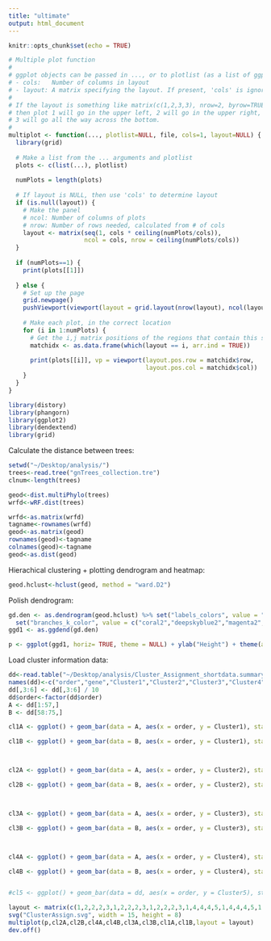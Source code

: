 ```yaml
---
title: "ultimate"
output: html_document
---
```


```r
knitr::opts_chunk$set(echo = TRUE)
```

```r
# Multiple plot function
#
# ggplot objects can be passed in ..., or to plotlist (as a list of ggplot objects)
# - cols:   Number of columns in layout
# - layout: A matrix specifying the layout. If present, 'cols' is ignored.
#
# If the layout is something like matrix(c(1,2,3,3), nrow=2, byrow=TRUE),
# then plot 1 will go in the upper left, 2 will go in the upper right, and
# 3 will go all the way across the bottom.
#
multiplot <- function(..., plotlist=NULL, file, cols=1, layout=NULL) {
  library(grid)
  
  # Make a list from the ... arguments and plotlist
  plots <- c(list(...), plotlist)
  
  numPlots = length(plots)
  
  # If layout is NULL, then use 'cols' to determine layout
  if (is.null(layout)) {
    # Make the panel
    # ncol: Number of columns of plots
    # nrow: Number of rows needed, calculated from # of cols
    layout <- matrix(seq(1, cols * ceiling(numPlots/cols)),
                     ncol = cols, nrow = ceiling(numPlots/cols))
  }
  
  if (numPlots==1) {
    print(plots[[1]])
    
  } else {
    # Set up the page
    grid.newpage()
    pushViewport(viewport(layout = grid.layout(nrow(layout), ncol(layout))))
    
    # Make each plot, in the correct location
    for (i in 1:numPlots) {
      # Get the i,j matrix positions of the regions that contain this subplot
      matchidx <- as.data.frame(which(layout == i, arr.ind = TRUE))
      
      print(plots[[i]], vp = viewport(layout.pos.row = matchidx$row,
                                      layout.pos.col = matchidx$col))
    }
  }
}
```

```r
library(distory)
library(phangorn)
library(ggplot2)
library(dendextend)
library(grid)
```

Calculate the distance between trees:
```r
setwd("~/Desktop/analysis/")
trees<-read.tree("gnTrees_collection.tre")
clnum<-length(trees)

geod<-dist.multiPhylo(trees)
wrfd<-wRF.dist(trees)

wrfd<-as.matrix(wrfd)
tagname<-rownames(wrfd)
geod<-as.matrix(geod)
rownames(geod)<-tagname
colnames(geod)<-tagname
geod<-as.dist(geod)
```

Hierachical clustering + plotting dendrogram and heatmap:
```r
geod.hclust<-hclust(geod, method = "ward.D2")
```

Polish dendrogram:
```r
gd.den <- as.dendrogram(geod.hclust) %>% set("labels_colors", value = "black") %>% set("labels_cex", 0.4) %>% 
  set("branches_k_color", value = c("coral2","deepskyblue2","magenta2", "aquamarine4"), k=4)
ggd1 <- as.ggdend(gd.den)

p <- ggplot(ggd1, horiz= TRUE, theme = NULL) + ylab("Height") + theme(axis.line.y = element_blank(), axis.ticks.y = element_blank(), axis.title.y = element_blank(), axis.text.y  = element_blank(), axis.line.x = element_blank(), panel.grid.major.x = element_line(colour = "gray90"), panel.grid.minor.x = element_blank(), panel.background = element_rect(fill = "white"), plot.margin = unit(c(1.3,0,0.3,0),"cm"), panel.grid.major.y = element_blank(), panel.grid.minor.y = element_blank())
```

Load cluster information data:
```r
dd<-read.table("~/Desktop/analysis/Cluster_Assignment_shortdata.summary")
names(dd)<-c("order","gene","Cluster1","Cluster2","Cluster3","Cluster4")
dd[,3:6] <- dd[,3:6] / 10
dd$order<-factor(dd$order)
A <- dd[1:57,]
B <- dd[58:75,]
```

```r
cl1A <- ggplot() + geom_bar(data = A, aes(x = order, y = Cluster1), stat = "identity", fill = "coral2", width = 0.9) + theme(axis.title.x = element_text(vjust = 2.5, hjust = 0.5),  axis.text.x = element_text(size = 7, vjust = 0.5, hjust = 1, angle = 90), axis.title.y = element_blank(), plot.margin = unit(c(0,0.1,0,0.6),"cm"), panel.grid.minor.y = element_blank(), panel.background = element_rect(color = "black")) + scale_y_continuous(limits = c(0,100)) + scale_x_discrete(position = "bottom", labels = A$gene) + labs(x="genes of high-supported(BS>=70%) trees")

cl1B <- ggplot() + geom_bar(data = B, aes(x = order, y = Cluster1), stat = "identity", fill = "coral2", width = 0.9) + theme(axis.title.x = element_text(vjust = 0, hjust = 0),  axis.text.x = element_text(size = 7, vjust = 0.5, hjust = 1, angle = 90), axis.title.y = element_blank(), plot.margin = unit(c(0,0.6,0.32,0.1),"cm"), panel.grid.minor.y = element_blank(), panel.background = element_rect(color = "black")) + scale_y_continuous(position = "right", limits = c(0,100)) + scale_x_discrete(position = "bottom", labels = B$gene) + labs(x="genes of low-supported(BS<70%) trees")



cl2A <- ggplot() + geom_bar(data = A, aes(x = order, y = Cluster2), stat = "identity", fill = "aquamarine4", width = 0.9) + theme(axis.title.x = element_blank(), axis.text.x.top = element_text(size = 7, vjust = 0.5, hjust = 0, angle = 90),axis.title.y = element_blank(), plot.margin = unit(c(0.5,0.1,0.1,0.6),"cm"), panel.grid.minor.y = element_blank(), panel.background = element_rect(color = "black")) + scale_x_discrete(position = "top", labels = A$gene) + scale_y_continuous(limits = c(0,100))

cl2B <- ggplot() + geom_bar(data = B, aes(x = order, y = Cluster2), stat = "identity", fill = "aquamarine4", width = 0.9) + theme(axis.title.x = element_blank(), axis.text.x.top = element_text(size = 7, vjust = 0.5, hjust = 0, angle = 90),axis.title.y = element_blank(), plot.margin = unit(c(0.8,0.6,0.1,0.1),"cm"), panel.grid.minor.y = element_blank(), panel.background = element_rect(color = "black")) + scale_x_discrete(position = "top", labels = B$gene) + scale_y_continuous(position = "right",  limits = c(0,100))



cl3A <- ggplot() + geom_bar(data = A, aes(x = order, y = Cluster3), stat = "identity", fill = "deepskyblue2", width = 0.9) + theme(axis.title.x = element_blank(), axis.text.x = element_blank(), axis.ticks.x = element_blank(), axis.title.y = element_text(vjust = -1.5, hjust = 2), plot.margin = unit(c(0,0.1,0,0),"cm"), panel.grid.minor.y = element_blank(), panel.background = element_rect(color = "black")) + scale_y_continuous(limits = c(0,100)) + labs(y="percentage(%)")

cl3B <- ggplot() + geom_bar(data = B, aes(x = order, y = Cluster3), stat = "identity", fill = "deepskyblue2", width = 0.9) + theme(axis.title.x = element_blank(), axis.text.x = element_blank(), axis.ticks.x = element_blank(), axis.title.y = element_text(vjust = -1.5, hjust = -1), plot.margin = unit(c(0,0.2,0,0.1),"cm"), panel.grid.minor.y = element_blank(), panel.background = element_rect(color = "black")) + scale_y_continuous(position = "right", limits = c(0,100)) + labs(y="percentage(%)")



cl4A <- ggplot() + geom_bar(data = A, aes(x = order, y = Cluster4), stat = "identity", fill = "magenta2", width = 0.9) + theme(axis.title.x = element_blank(), axis.text.x = element_blank(), axis.ticks.x = element_blank(), axis.title.y = element_blank(), plot.margin = unit(c(0,0.1,0,0.6),"cm"), panel.grid.minor.y = element_blank(), panel.background = element_rect(color = "black")) + scale_y_continuous(limits = c(0,100))

cl4B <- ggplot() + geom_bar(data = B, aes(x = order, y = Cluster4), stat = "identity", fill = "magenta2", width = 0.9) + theme(axis.title.x = element_blank(), axis.text.x = element_blank(), axis.ticks.x = element_blank(), axis.title.y = element_blank(), plot.margin = unit(c(0,0.6,0,0.1),"cm"), panel.grid.minor.y = element_blank(), panel.background = element_rect(color = "black")) + scale_y_continuous(position = "right",  limits = c(0,100))


#cl5 <- ggplot() + geom_bar(data = dd, aes(x = order, y = Cluster5), stat = "identity", fill = "magenta2", width = 0.9) + theme(axis.title.x = element_blank(), axis.text.x = element_text(size = 7, vjust = 0.5, hjust = 1, angle = 90), axis.title.y = element_blank(), plot.margin = unit(c(0,0,0,0),"cm"), panel.grid.minor.y = element_blank(), panel.background = element_rect(color = "black")) + scale_x_discrete(position = "bottom", labels = dd$gene) + scale_y_continuous(sec.axis = dup_axis(),  limits = c(0,100))
```

```R
layout <- matrix(c(1,2,2,2,3,1,2,2,2,3,1,2,2,2,3,1,4,4,4,5,1,4,4,4,5,1,6,6,6,7,1,6,6,6,7,1,8,8,8,9,1,8,8,8,9,1,8,8,8,9),10,5,byrow = TRUE)
svg("ClusterAssign.svg", width = 15, height = 8)
multiplot(p,cl2A,cl2B,cl4A,cl4B,cl3A,cl3B,cl1A,cl1B,layout = layout)
dev.off()
```

